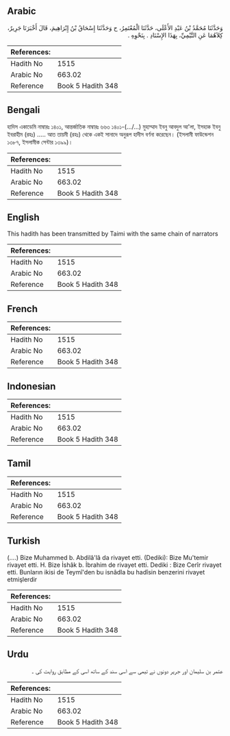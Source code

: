 ## Arabic


<div dir="rtl" lang="ar" style={{fontSize:'larger',backgroundColor:'#f8f9fa',padding:20}}>
وَحَدَّثَنَا مُحَمَّدُ بْنُ عَبْدِ الأَعْلَى، حَدَّثَنَا الْمُعْتَمِرُ، ح وَحَدَّثَنَا إِسْحَاقُ بْنُ إِبْرَاهِيمَ، قَالَ أَخْبَرَنَا جَرِيرٌ، كِلاَهُمَا عَنِ التَّيْمِيِّ، بِهَذَا الإِسْنَادِ ‏.‏ بِنَحْوِهِ ‏.‏
</div>
<div style={{backgroundColor:'#f8f9fa',padding:20, marginBottom: 10}}><table> <thead> <tr> <th>References:</th> <th></th> </tr> </thead> <tbody><tr><td>Hadith No</td><td>1515</td></tr><tr><td>Arabic No</td><td>663.02</td></tr><tr><td>Reference</td><td>Book 5 Hadith 348</td></tr></tbody></table></div>

## Bengali


<div dir="ltr" lang="bn" style={{fontSize:'larger',backgroundColor:'#f8f9fa',padding:20}}>
হাদিস একাডেমি নাম্বারঃ ১৪০১, আন্তর্জাতিক নাম্বারঃ ৬৬৩ ১৪০১-(.../...) মুহাম্মাদ ইবনু আবদুল আ'লা, ইসহাক ইবনু ইবরাহীম (রহঃ) ..... আত তায়মী (রহঃ) থেকে একই সানাদে অনুরূপ হাদীস বর্ণনা করেছেন। (ইসলামী ফাউন্ডেশন ১৩৮৭, ইসলামীক সেন্টার ১৩৯৯)।
</div>
<div style={{backgroundColor:'#f8f9fa',padding:20, marginBottom: 10}}><table> <thead> <tr> <th>References:</th> <th></th> </tr> </thead> <tbody><tr><td>Hadith No</td><td>1515</td></tr><tr><td>Arabic No</td><td>663.02</td></tr><tr><td>Reference</td><td>Book 5 Hadith 348</td></tr></tbody></table></div>

## English


<div dir="ltr" lang="en" style={{fontSize:'larger',backgroundColor:'#f8f9fa',padding:20}}>
This hadith has been transmitted by Taimi with the same chain of narrators
</div>
<div style={{backgroundColor:'#f8f9fa',padding:20, marginBottom: 10}}><table> <thead> <tr> <th>References:</th> <th></th> </tr> </thead> <tbody><tr><td>Hadith No</td><td>1515</td></tr><tr><td>Arabic No</td><td>663.02</td></tr><tr><td>Reference</td><td>Book 5 Hadith 348</td></tr></tbody></table></div>

## French


<div dir="ltr" lang="fr" style={{fontSize:'larger',backgroundColor:'#f8f9fa',padding:20}}>

</div>
<div style={{backgroundColor:'#f8f9fa',padding:20, marginBottom: 10}}><table> <thead> <tr> <th>References:</th> <th></th> </tr> </thead> <tbody><tr><td>Hadith No</td><td>1515</td></tr><tr><td>Arabic No</td><td>663.02</td></tr><tr><td>Reference</td><td>Book 5 Hadith 348</td></tr></tbody></table></div>

## Indonesian


<div dir="ltr" lang="id" style={{fontSize:'larger',backgroundColor:'#f8f9fa',padding:20}}>

</div>
<div style={{backgroundColor:'#f8f9fa',padding:20, marginBottom: 10}}><table> <thead> <tr> <th>References:</th> <th></th> </tr> </thead> <tbody><tr><td>Hadith No</td><td>1515</td></tr><tr><td>Arabic No</td><td>663.02</td></tr><tr><td>Reference</td><td>Book 5 Hadith 348</td></tr></tbody></table></div>

## Tamil


<div dir="ltr" lang="ta" style={{fontSize:'larger',backgroundColor:'#f8f9fa',padding:20}}>

</div>
<div style={{backgroundColor:'#f8f9fa',padding:20, marginBottom: 10}}><table> <thead> <tr> <th>References:</th> <th></th> </tr> </thead> <tbody><tr><td>Hadith No</td><td>1515</td></tr><tr><td>Arabic No</td><td>663.02</td></tr><tr><td>Reference</td><td>Book 5 Hadith 348</td></tr></tbody></table></div>

## Turkish


<div dir="ltr" lang="tr" style={{fontSize:'larger',backgroundColor:'#f8f9fa',padding:20}}>
(….) Bize Muhammed b. Abdilâ'lâ da rivayet etti. (Dediki): Bize Mu'temir rivayet etti. H. Bize İshâk b. İbrahim de rivayet etti. Dediki : Bize Cerîr rivayet etti. Bunların ikisi de Teymî'den bu isnâdla bu hadîsin benzerini rivayet etmişlerdir
</div>
<div style={{backgroundColor:'#f8f9fa',padding:20, marginBottom: 10}}><table> <thead> <tr> <th>References:</th> <th></th> </tr> </thead> <tbody><tr><td>Hadith No</td><td>1515</td></tr><tr><td>Arabic No</td><td>663.02</td></tr><tr><td>Reference</td><td>Book 5 Hadith 348</td></tr></tbody></table></div>

## Urdu


<div dir="rtl" lang="ur" style={{fontSize:'larger',backgroundColor:'#f8f9fa',padding:20}}>
عتمر بن سلیمان اور جریر دونوں نے تیمی سے اسی سند کے ساتھ اسی کے مطابق روایت کی ۔
</div>
<div style={{backgroundColor:'#f8f9fa',padding:20, marginBottom: 10}}><table> <thead> <tr> <th>References:</th> <th></th> </tr> </thead> <tbody><tr><td>Hadith No</td><td>1515</td></tr><tr><td>Arabic No</td><td>663.02</td></tr><tr><td>Reference</td><td>Book 5 Hadith 348</td></tr></tbody></table></div>